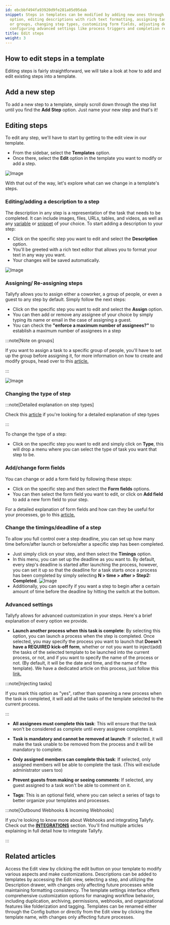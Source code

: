 ```yaml
---
id: ebcbbf494fa93920d9fe281a05d95dab
snippet: Steps in templates can be modified by adding new ones through the Add Step
  option, editing descriptions with rich text formatting, assigning tasks to individuals
  or groups, changing step types, customizing form fields, adjusting deadlines, and
  configuring advanced settings like process triggers and completion requirements.
title: Edit steps
weight: 3
---
```


## How to edit steps in a template

Editing steps is fairly straightforward, we will take a look at how to add and edit existing steps into a template.

## Add a new step

To add a new step to a template, simply scroll down through the step list until you find the **Add Step** option. Just name your new step and that's it!


## Editing steps

To edit any step, we'll have to start by getting to the edit view in our template.

- From the sidebar, select the **Templates** option.
- Once there, select the **Edit** option in the template you want to modify or add a step.

![Image](https://screenshots.tallyfy.com/tallyfy%2Fpro%2Fdesktop-light-open-edit-mode-template.png)

With that out of the way, let's explore what can we change in a template's steps.

### Editing/adding a description to a step

The description in any step is a representation of the task that needs to be completed. It can include images, files, URLs, tables, and videos, as well as any [variable](/products/pro/documenting/templates/variables/) or [snippet](/products/pro/documenting/templates/snippets/) of your choice. To start adding a description to your step:

- Click on the specific step you want to edit and select the **Description** option.
- You'll be greeted with a rich text editor that allows you to format your text in any way you want.
- Your changes will be saved automatically.

![Image](https://screenshots.tallyfy.com/tallyfy%2Fpro%2Fdesktop-light-show-text-editor-task-description.png)

### Assigning/ Re-assigning steps

Tallyfy allows you to assign either a coworker, a group of people, or even a guest to any step by default. Simply follow the next steps:

- Click on the specific step you want to edit and select the **Assign** option.
- You can then add or remove any assignee of your choice by simply typing its name or email in the case of assigning a guest.
- You can check the **"enforce a maximum number of assignees?"** to establish a maximum number of assignees in a step

:::note[Note on groups]

If you want to assign a task to a specific group of people, you'll have to set up the group before assigning it, for more information on how to create and modify groups, head over to this [article.](/products/pro/documenting/groups/how-to-manage-groups-and-assign-tasks-in-tallyfy/)

:::

![Image](https://screenshots.tallyfy.com/tallyfy%2Fpro%2Fdesktop-light-assign-a-task-to-somebody.png)

### Changing the type of step

:::note[Detailed explanation on step types]

Check this [article](/products/pro/tracking-and-tasks/tasks/what-types-of-tasks-can-i-create-with-tallyfy/) if you're looking for a detailed explanation of step types

:::

To change the type of a step:

- Click on the specific step you want to edit and simply click on **Type**, this will drop a menu where you can select the type of task you want that step to be.

### Add/change form fields

You can change or add a form field by following these steps:

- Click on the specific step and then select the **Form fields** options.
- You can then select the form field you want to edit, or click on **Add field** to add a new form field to your step.

For a detailed explanation of form fields and how can they be useful for your processes, go to this [article.](/products/pro/tracking-and-tasks/tasks/what-are-form-fields-in-tallyfy/)

### Change the timings/deadline of a step

To allow you full control over a step deadline, you can set up how many time before/after launch or before/after a specific step has been completed.

- Just simply click on your step, and then select the **Timings** option.
- In this menu, you can set up the deadline as you want to. By default, every step's deadline is started after launching the process, however, you can set it up so that the deadline for a task starts once a process has been completed by simply selecting **N > time > after > Step2: Completed**.
  ![Image](https://screenshots.tallyfy.com/tallyfy%2Fpro%2Fdesktop-light-setup-deadline-after-completion-example.png)
- Additionally, you can specify if you want a step to begin after a certain amount of time before the deadline by hitting the switch at the bottom.

### Advanced settings

Tallyfy allows for advanced customization in your steps. Here's a brief explanation of every option we provide.

- **Launch another process when this task is complete**: By selecting this option, you can launch a process when the step is completed. Once selected, you may specify the process you want to launch that **Doesn't have a REQUIRED kick-off form**, whether or not you want to inject(add) the tasks of the selected template to be launched into the current process, or not, and if you want to specify the name of the process or not. (By default, it will be the date and time, and the name of the template). We have a dedicated article on this process, just follow this [link.](/products/pro/launching/launch-process-when-task-is-completed/)

:::note[Injecting tasks]

If you mark this option as "yes", rather than spawning a new process when the task is completed, it will add all the tasks of the template selected to the current process.

:::

- **All assignees must complete this task**: This will ensure that the task won't be considered as complete until every assignee completes it.

- **Task is mandatory and cannot be removed at launch**: If selected, it will make the task unable to be removed from the process and it will be mandatory to complete.

- **Only assigned members can complete this task**: If selected, only assigned members will be able to complete the task. (This will exclude administrator users too)

- **Prevent guests from making or seeing comments**: If selected, any guest assigned to a task won't be able to comment on it.

- **Tags**: This is an optional field, where you can select a series of tags to better organize your templates and processes.

:::note[Outbound Webhooks & Incoming Webhooks]

If you're looking to know more about Webhooks and integrating Tallyfy. Check out the [**INTEGRATIONS**](/products/pro/integrations/webhooks/) section. You'll find multiple articles explaining in full detail how to integrate Tallyfy.

:::


## Related articles
<CardGrid>
<LinkTitleCard header="<b>Templates > Edit a template</b>" href="/products/pro/documenting/templates/edit-templates/" > Access the Edit view by clicking the edit button on your template to modify various aspects and make customizations. </LinkTitleCard>
<LinkTitleCard header="<b>Edit Templates > Add a description to a template</b>" href="/products/pro/documenting/templates/edit-templates/add-description/" > Descriptions can be added to templates by accessing the Edit view, selecting a step, and utilizing the Description drawer, with changes only affecting future processes while maintaining formatting consistency. </LinkTitleCard>
<LinkTitleCard header="<b>Templates > Configure your template</b>" href="/products/pro/documenting/templates/config/" > The template settings interface offers comprehensive customization options for managing workflow behavior, including duplication, archiving, permissions, webhooks, and organizational features like folderization and tagging. </LinkTitleCard>
<LinkTitleCard header="<b>Edit Templates > Rename a template</b>" href="/products/pro/documenting/templates/edit-templates/change-name/" > Templates can be renamed either through the Config button or directly from the Edit view by clicking the template name, with changes only affecting future processes. </LinkTitleCard>
</CardGrid>